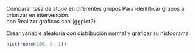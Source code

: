 Comparar tasa de atque en diferentes grupos 
Para identificar grupos a priorizar en intervención.  
ooo
Realizar gráficos con {ggplot2}


Crear variable aleatoria con distribución normal y graficar su histograma
```r
hist(rnorm(100, 0, 1))
```

